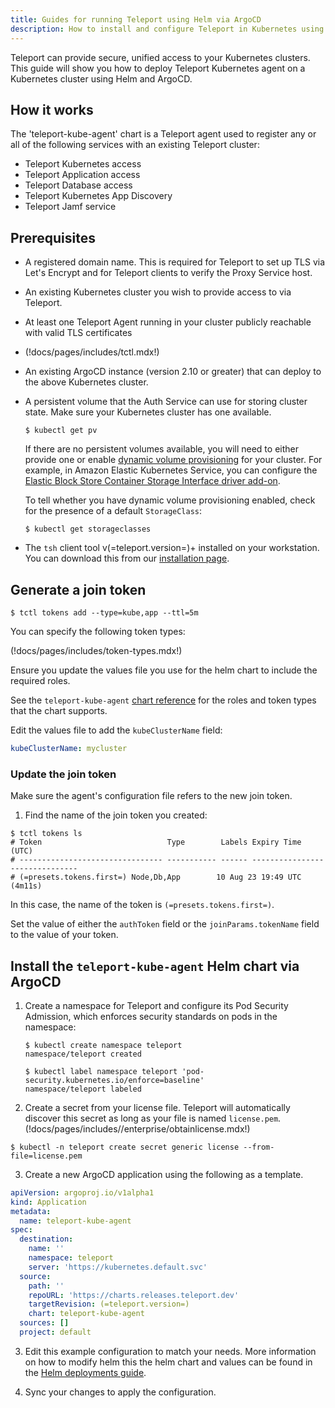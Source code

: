 ```yaml
---
title: Guides for running Teleport using Helm via ArgoCD
description: How to install and configure Teleport in Kubernetes using Helm and ArgoCD
---
```


Teleport can provide secure, unified access to your Kubernetes clusters. This
guide will show you how to deploy Teleport Kubernetes agent on a Kubernetes cluster using Helm
and ArgoCD.

## How it works

The 'teleport-kube-agent' chart is a Teleport agent used to register any or all of the following services
with an existing Teleport cluster:
- Teleport Kubernetes access
- Teleport Application access
- Teleport Database access
- Teleport Kubernetes App Discovery
- Teleport Jamf service

## Prerequisites

- A registered domain name. This is required for Teleport to set up TLS via
  Let's Encrypt and for Teleport clients to verify the Proxy Service host.

- An existing Kubernetes cluster you wish to provide access to via Teleport.

- At least one Teleport Agent running in your cluster publicly reachable with
  valid TLS certificates

 - (!docs/pages/includes/tctl.mdx!)

- An existing ArgoCD instance (version 2.10 or greater) that can deploy to the
  above Kubernetes cluster.

- A persistent volume that the Auth Service can use for storing cluster state.
  Make sure your Kubernetes cluster has one available.
  
  
  ```code
  $ kubectl get pv
  ```

  If there are no persistent volumes available, you will need to either provide
  one or enable [dynamic volume
  provisioning](https://kubernetes.io/docs/concepts/storage/dynamic-provisioning/#enabling-dynamic-provisioning)
  for your cluster. For example, in Amazon Elastic Kubernetes Service, you can
  configure the [Elastic Block Store Container Storage Interface driver
  add-on](https://docs.aws.amazon.com/eks/latest/userguide/managing-ebs-csi.html).

  To tell whether you have dynamic volume provisioning enabled, check for the
  presence of a default `StorageClass`:

  ```code
  $ kubectl get storageclasses
  ```

- The `tsh` client tool v(=teleport.version=)+ installed on your workstation.
  You can download this from our [installation page](../../../installation.mdx).
  
## Generate a join token

```code
$ tctl tokens add --type=kube,app --ttl=5m
```

You can specify the following token types:

(!docs/pages/includes/token-types.mdx!)

Ensure you update the values file you use for the helm chart
to include the required roles.

See the `teleport-kube-agent` [chart
reference](../../../reference/helm-reference/teleport-kube-agent.mdx#roles) for the
roles and token types that the chart supports.

Edit the values file to add the `kubeClusterName` field:

```yaml
kubeClusterName: mycluster
```

### Update the join token

Make sure the agent's configuration file refers to the new join token.

1. Find the name of the join token you created:

```code
$ tctl tokens ls
# Token                            Type        Labels Expiry Time (UTC)
# -------------------------------- ----------- ------ -------------------------------
# (=presets.tokens.first=) Node,Db,App        10 Aug 23 19:49 UTC (4m11s)
```

In this case, the name of the token is `(=presets.tokens.first=)`.

Set the value of either the `authToken` field or the `joinParams.tokenName`
field to the value of your token.

## Install the `teleport-kube-agent` Helm chart via ArgoCD

1. Create a namespace for Teleport and configure its Pod Security Admission,
   which enforces security standards on pods in the namespace:

   ```code
   $ kubectl create namespace teleport
   namespace/teleport created
   
   $ kubectl label namespace teleport 'pod-security.kubernetes.io/enforce=baseline'
   namespace/teleport labeled
   ```

2. Create a secret from your license file. Teleport will automatically discover
   this secret as long as your file is named `license.pem`.
   (!docs/pages/includes//enterprise/obtainlicense.mdx!)

```code
$ kubectl -n teleport create secret generic license --from-file=license.pem
```

3. Create a new ArgoCD application using the following as a template.

``` yaml
apiVersion: argoproj.io/v1alpha1
kind: Application
metadata:
  name: teleport-kube-agent
spec:
  destination:
    name: ''
    namespace: teleport
    server: 'https://kubernetes.default.svc'
  source:
    path: ''
    repoURL: 'https://charts.releases.teleport.dev'
    targetRevision: (=teleport.version=)
    chart: teleport-kube-agent
  sources: []
  project: default
```

3. Edit this example configuration to match your needs.
   More information on how to modify helm this the helm chart
   and values can be found in the [Helm deployments guide](./helm-deployments.mdx).

4. Sync your changes to apply the configuration.
